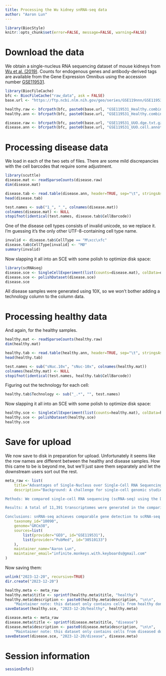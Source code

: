 ```yaml
---
title: Processing the Wu kidney snRNA-seq data
author: "Aaron Lun"
---
```


```r
library(BiocStyle)
knitr::opts_chunk$set(error=FALSE, message=FALSE, warning=FALSE)
```

# Download the data

We obtain a single-nucleus RNA sequencing dataset of mouse kidneys from [Wu et al. (2019)](https://doi.org/10.1681/asn.2018090912).
Counts for endogenous genes and antibody-derived tags are available from the Gene Expression Omnibus
using the accession number [GSE119531](https://www.ncbi.nlm.nih.gov/geo/query/acc.cgi?acc=GSE119531).

```r
library(BiocFileCache)
bfc <- BiocFileCache("raw_data", ask = FALSE)
base.url <- "https://ftp.ncbi.nlm.nih.gov/geo/series/GSE119nnn/GSE119531/suppl/"

healthy.raw <- bfcrpath(bfc, paste0(base.url, "GSE119531_Healthy.combined.dge.txt.gz"))
healthy.ann <- bfcrpath(bfc, paste0(base.url, "GSE119531_Healthy.combined.cell.annotation.txt.gz"))

disease.raw <- bfcrpath(bfc, paste0(base.url, "GSE119531_UUO.dge.txt.gz"))
disease.ann <- bfcrpath(bfc, paste0(base.url, "GSE119531_UUO.cell.annotation.txt.gz"))
```

# Processing disease data

We load in each of the two sets of files.
There are some mild discrepancies with the cell barcodes that require some adjustment.

```r
library(scuttle)
disease.mat <- readSparseCounts(disease.raw)
dim(disease.mat)

disease.tab <- read.table(disease.ann, header=TRUE, sep="\t", stringsAsFactors=FALSE)
head(disease.tab)

test.names <- sub("1_", "_", colnames(disease.mat))
colnames(disease.mat) <- NULL
stopifnot(identical(test.names, disease.tab$CellBarcode))
```

One of the disease cell types consists of invalid unicode, so we replace it.
I'm guessing it's the only other UTF-8-containing cell type name.

```r
invalid <- disease.tab$CellType == "M\xcc\xfc"
disease.tab$CellType[invalid] <- "MØ"
summary(invalid)
```

Now slapping it all into an SCE with some polish to optimize disk space:

```r
library(scRNAseq)
disease.sce <- SingleCellExperiment(list(counts=disease.mat), colData=disease.tab)
disease.sce <- polishDataset(disease.sce)
disease.sce
```

All disease samples were generated using 10X, so we won't bother adding a technology column to the column data.

# Processing healthy data

And again, for the healthy samples.

```r
healthy.mat <- readSparseCounts(healthy.raw)
dim(healthy.mat)

healthy.tab <- read.table(healthy.ann, header=TRUE, sep="\t", stringsAsFactors=FALSE)
head(healthy.tab)

test.names <- sub("sNuc.10x", "sNuc-10x", colnames(healthy.mat))
colnames(healthy.mat) <- NULL
stopifnot(identical(test.names, healthy.tab$CellBarcode))
```

Figuring out the technology for each cell:

```r
healthy.tab$Technology <- sub("_.*", "", test.names)
```

Now slapping it all into an SCE with some polish to optimize disk space:

```r
healthy.sce <- SingleCellExperiment(list(counts=healthy.mat), colData=healthy.tab)
healthy.sce <- polishDataset(healthy.sce)
healthy.sce
```

# Save for upload
 
We now save to disk in preparation for upload.
Unfortunately it seems like the row names are different between the healthy and disease samples.
How this came to be is beyond me, but we'll just save them separately and let the downstream users sort out the rest.

```r
meta_raw <- list(
    title="Advantages of Single-Nucleus over Single-Cell RNA Sequencing of Adult Kidney: Rare Cell Types and Novel Cell States Revealed in Fibrosis [%s donors only]",
    description="Background: A challenge for single-cell genomic studies in kidney and other solid tissues is generating a high-quality single-cell suspension that contains rare or difficult-to-dissociate cell types and is free of both RNA degradation and artifactual transcriptional stress responses.

Methods: We compared single-cell RNA sequencing (scRNA-seq) using the DropSeq platform with single-nucleus RNA sequencing (snRNA-seq) using sNuc-DropSeq, DroNc-seq, and 10X Chromium platforms on adult mouse kidney. We validated snRNA-seq on fibrotic kidney from mice 14 days after unilateral ureteral obstruction (UUO) surgery.

Results: A total of 11,391 transcriptomes were generated in the comparison phase. We identified ten clusters in the scRNA-seq dataset, but glomerular cell types were absent, and one cluster consisted primarily of artifactual dissociation-induced stress response genes. By contrast, snRNA-seq from all three platforms captured a diversity of kidney cell types that were not represented in the scRNA-seq dataset, including glomerular podocytes, mesangial cells, and endothelial cells. No stress response genes were detected. Our snRNA-seq protocol yielded 20-fold more podocytes compared with published scRNA-seq datasets (2.4% versus 0.12%, respectively). Unexpectedly, single-cell and single-nucleus platforms had equivalent gene detection sensitivity. For validation, analysis of frozen day 14 UUO kidney revealed rare juxtaglomerular cells, novel activated proximal tubule and fibroblast cell states, and previously unidentified tubulointerstitial signaling pathways.

Conclusions: snRNA-seq achieves comparable gene detection to scRNA-seq in adult kidney, and it also has substantial advantages, including reduced dissociation bias, compatibility with frozen samples, elimination of dissociation-induced transcriptional stress responses, and successful performance on inflamed fibrotic kidney.",
    taxonomy_id="10090",
    genome="GRCm38",
    sources=list(
        list(provider="GEO", id="GSE119531"),
        list(provider="PubMed", id="30510133")
    ),
    maintainer_name="Aaron Lun",
    maintainer_email="infinite.monkeys.with.keyboards@gmail.com"
)
```

Now saving them:

```r
unlink("2023-12-20", recursive=TRUE)
dir.create("2023-12-20")

healthy.meta <- meta_raw
healthy.meta$title <- sprintf(healthy.meta$title, "healthy")
healthy.meta$description <- paste0(healthy.meta$description, "\n\n",
    "Maintainer note: this dataset only contains cells from healthy donors across multiple droplet technologies.")
saveDataset(healthy.sce, "2023-12-20/healthy", healthy.meta)

disease.meta <- meta_raw
disease.meta$title <- sprintf(disease.meta$title, "disease")
disease.meta$description <- paste0(disease.meta$description, "\n\n",
    "Maintainer note: this dataset only contains cells from diseased donors, generated using 10X Chromium snRNA-seq.")
saveDataset(disease.sce, "2023-12-20/disease", disease.meta)
```

# Session information {-}

```r
sessionInfo()
```
